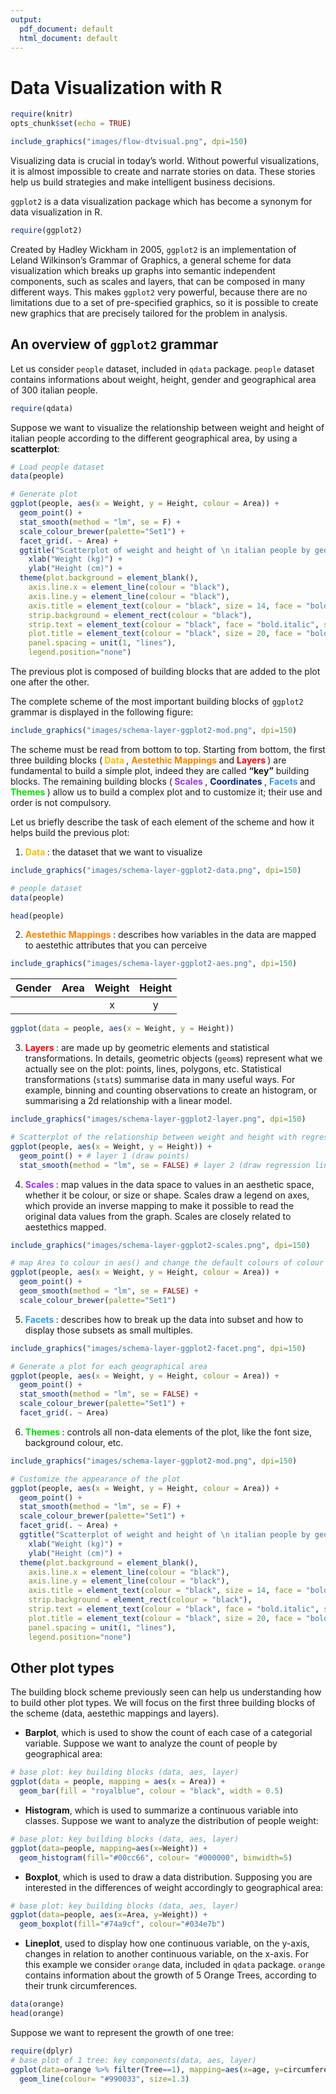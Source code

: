 ```yaml
---
output:
  pdf_document: default
  html_document: default
---
```


# Data Visualization with R

```r
require(knitr)
opts_chunk$set(echo = TRUE)
```


```r
include_graphics("images/flow-dtvisual.png", dpi=150)
```


Visualizing data is crucial in today's world. Without powerful visualizations, it is almost impossible to create and narrate stories on data. These stories help us build strategies and make intelligent business decisions. 

`ggplot2` is a data visualization package which has become a synonym for data visualization in R. 

```r
require(ggplot2)
```

Created by Hadley Wickham in 2005, `ggplot2` is an implementation of Leland Wilkinson's Grammar of Graphics, a general scheme for data visualization which breaks up graphs into semantic independent components, such as scales and layers, that can be composed in many different ways. This makes `ggplot2` very powerful, because there are no limitations due to a set of pre-specified graphics, so it is possible to create new graphics that are precisely tailored for the problem in analysis. 

## An overview of `ggplot2` grammar 

Let us consider `people` dataset, included in `qdata` package. `people` dataset contains informations about weight, height, gender and geographical area of 300 italian people.  

```r
require(qdata)
```

Suppose we want to visualize the relationship between weight and height of italian people according to the different geographical area, by using a **scatterplot**: 

```r
# Load people dataset
data(people)

# Generate plot
ggplot(people, aes(x = Weight, y = Height, colour = Area)) +
  geom_point() +
  stat_smooth(method = "lm", se = F) +
  scale_colour_brewer(palette="Set1") +
  facet_grid(. ~ Area) +
  ggtitle("Scatterplot of weight and height of \n italian people by geographical area") + 
    xlab("Weight (kg)") +
    ylab("Height (cm)") +
  theme(plot.background = element_blank(),
    axis.line.x = element_line(colour = "black"),
    axis.line.y = element_line(colour = "black"),
    axis.title = element_text(colour = "black", size = 14, face = "bold.italic"),
    strip.background = element_rect(colour = "black"),
    strip.text = element_text(colour = "black", face = "bold.italic", size = 12),
    plot.title = element_text(colour = "black", size = 20, face = "bold.italic", hjust = 0.5),
    panel.spacing = unit(1, "lines"),
    legend.position="none")
```

The previous plot is composed of building blocks that are added to the plot one after the other.   

The complete scheme of the most important building blocks of `ggplot2` grammar is displayed in the following figure:

```r
include_graphics("images/schema-layer-ggplot2-mod.png", dpi=150)
```



The scheme must be read from bottom to top. Starting from bottom, the first three building blocks (<b> <span style="color:#FFBF00">Data</span> </b>, <b> <span style="color:#FF8000">Aestethic Mappings</span> </b> and <b> <span style="color:#FF0000">Layers</span> </b>) are fundamental to build a simple plot, indeed they are called 
__"key"__ building blocks. The remaining building blocks (<b> <span style="color:#9A2EFE">Scales</span> </b>, <b> <span style="color:#08298A">Coordinates</span> </b>, <b> <span style="color:#2E9AFE">Facets</span> </b> and <b> <span style="color:#01DF01">Themes</span> </b>) allow us to build a complex plot and to customize it; their use and order is not compulsory. 


Let us briefly describe the task of each element of the scheme and how it helps build the previous plot: 

1. <b> <span style="color:#FFBF00">Data</span> </b>: the dataset that we want to visualize

```r
include_graphics("images/schema-layer-ggplot2-data.png", dpi=150)
```


```r
# people dataset
data(people)
```

```r
head(people)
```


2. <b> <span style="color:#FF8000">Aestethic Mappings</span> </b>: describes how variables in the data are mapped to aestethic attributes that you can perceive 

```r
include_graphics("images/schema-layer-ggplot2-aes.png", dpi=150)
```



| Gender | Area | Weight | Height | 
|--------|--------|:--------:|:--------:|
|  |  | x | y |


```r
ggplot(data = people, aes(x = Weight, y = Height))
```

3. <b> <span style="color:#FF0000">Layers</span> </b>: are made up by geometric elements and statistical transformations. In details, geometric objects (`geom`s) represent what we actually see on the plot: points, lines, polygons, etc. Statistical transformations (`stat`s) summarise data in many useful ways. For example, binning and counting observations to create an histogram, or summarising a 2d relationship with a linear model.       

```r
include_graphics("images/schema-layer-ggplot2-layer.png", dpi=150)
```


```r
# Scatterplot of the relationship between weight and height with regression line
ggplot(people, aes(x = Weight, y = Height)) +
  geom_point() + # layer 1 (draw points)
  stat_smooth(method = "lm", se = FALSE) # layer 2 (draw regression line) 
```


4. <b> <span style="color:#9A2EFE">Scales</span> </b>: map values in the data space to values in an aesthetic space, whether it be colour, or size or shape. Scales draw a legend on axes, which provide an inverse mapping to make it possible to read the original data values from the graph. Scales are closely related to aestethics mapped.

```r
include_graphics("images/schema-layer-ggplot2-scales.png", dpi=150)
```


```r
# map Area to colour in aes() and change the default colours of colour scale  
ggplot(people, aes(x = Weight, y = Height, colour = Area)) +
  geom_point() +
  geom_smooth(method = "lm", se = FALSE) +
  scale_colour_brewer(palette="Set1")
```


5. <b> <span style="color:#2E9AFE">Facets</span> </b>: describes how to break up the data into subset and how to display those subsets as small multiples. 

```r
include_graphics("images/schema-layer-ggplot2-facet.png", dpi=150)
```


```r
# Generate a plot for each geographical area
ggplot(people, aes(x = Weight, y = Height, colour = Area)) +
  geom_point() +
  stat_smooth(method = "lm", se = FALSE) + 
  scale_colour_brewer(palette="Set1") +
  facet_grid(. ~ Area)
```

6. <b> <span style="color:#01DF01">Themes</span> </b>: controls all non-data elements of the plot, like the font size, background colour, etc.

```r
include_graphics("images/schema-layer-ggplot2-mod.png", dpi=150)
```


```r
# Customize the appearance of the plot
ggplot(people, aes(x = Weight, y = Height, colour = Area)) +
  geom_point() +
  stat_smooth(method = "lm", se = F) +
  scale_colour_brewer(palette="Set1") +
  facet_grid(. ~ Area) +
  ggtitle("Scatterplot of weight and height of \n italian people by geographical area") + 
    xlab("Weight (kg)") +
    ylab("Height (cm)") +
  theme(plot.background = element_blank(),
    axis.line.x = element_line(colour = "black"),
    axis.line.y = element_line(colour = "black"),
    axis.title = element_text(colour = "black", size = 14, face = "bold.italic"),
    strip.background = element_rect(colour = "black"),
    strip.text = element_text(colour = "black", face = "bold.italic", size = 12),
    plot.title = element_text(colour = "black", size = 20, face = "bold.italic", hjust = 0.5),
    panel.spacing = unit(1, "lines"),
    legend.position="none")
```

\clearpage

## Other plot types

The building block scheme previously seen can help us understanding how to build other plot types. We will focus on the first three building blocks of the scheme (data, aestethic mappings and layers).

* __Barplot__, which is used to show the count of each case of a categorial variable. Suppose we want to analyze the count of people by geographical area: 

```r
# base plot: key building blocks (data, aes, layer)
ggplot(data = people, mapping = aes(x = Area)) + 
  geom_bar(fill = "royalblue", colour = "black", width = 0.5)
```

* __Histogram__, which is used to summarize a continuous variable into classes. Suppose we want to analyze the distribution of people weight: 

```r
# base plot: key building blocks (data, aes, layer)
ggplot(data=people, mapping=aes(x=Weight)) +
  geom_histogram(fill="#00cc66", colour= "#000000", binwidth=5) 
```

\clearpage

* __Boxplot__, which is used to draw a data distribution. Supposing you are interested in the differences of weight accordingly to geographical area:

```r
# base plot: key building blocks (data, aes, layer)
ggplot(data=people, aes(x=Area, y=Weight)) + 
  geom_boxplot(fill="#74a9cf", colour="#034e7b") 
```

* __Lineplot__, used to display how one continuous variable, on the y-axis, changes in relation to another continuous variable, on the x-axis. 
    For this example we consider `orange` data, included in `qdata` package. `orange` contains information about the growth of 5 Orange Trees, according to their trunk circumferences. 

```r
data(orange)
head(orange)
```
  
  Suppose we want to represent the growth of one tree:
  
```r
require(dplyr)
# base plot of 1 tree: key components(data, aes, layer)
ggplot(data=orange %>% filter(Tree==1), mapping=aes(x=age, y=circumference)) + 
  geom_line(colour= "#990033", size=1.3)
```
